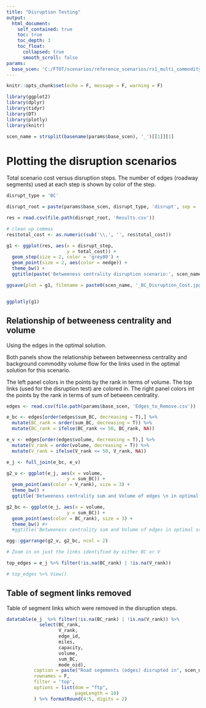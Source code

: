 ```yaml
---
title: "Disruption Testing"
output: 
  html_document:
    self_contained: true
    toc: true
    toc_depth: 3
    toc_float:
      collapsed: true
      smooth_scroll: false
params:
  base_scen: 'C:/FTOT/scenarios/reference_scenarios/rs1_multi_commodity_supply_chain'
---
```


<!-- Add the following line manually to the rendered HTML document so that IE does not block the javascript elements: -->
<!-- saved from url=(0014)about:internet --> 

```r
knitr::opts_chunk$set(echo = F, message = F, warning = F)

library(ggplot2)
library(dplyr)
library(tidyr)
library(DT)
library(plotly)
library(knitr)

scen_name = strsplit(basename(params$base_scen), '_')[[1]][1]

```

# Plotting the disruption scenarios

Total scenario cost versus disruption steps. The number of edges (roadway segments) used at each step is shown by color of the step.

```r
disrupt_type = 'BC'

disrupt_root = paste(params$base_scen, disrupt_type, 'disrupt', sep = '_')

res = read.csv(file.path(disrupt_root, 'Results.csv'))

# clean up commas
res$total_cost <- as.numeric(sub('\\,', '', res$total_cost))

g1 <- ggplot(res, aes(x = disrupt_step, 
                      y = total_cost)) +
  geom_step(size = 2, color = 'grey80') +
  geom_point(size = 2, aes(color = nedge)) +
  theme_bw() +
  ggtitle(paste('Betweeness centrality disruption scenario:', scen_name))

ggsave(plot = g1, filename = paste0(scen_name, '_BC_Disruption_Cost.jpg'))


ggplotly(g1)

```

## Relationship of betweeness centrality and volume

Using the edges in the optimal solution.

Both panels show the relationship between betweenness centrality and background commodity volume flow for the links used in the optimal solution for this scenario.

The left panel colors in the points by the rank in terms of volume. The top links (used for the disruption test) are colored in.
The right panel colors int the points by the rank in terms of sum of between centrality.


```r
edges <- read.csv(file.path(params$base_scen, 'Edges_to_Remove.csv'))

e_bc <- edges[order(edges$sum_BC, decreasing = T),] %>%
  mutate(BC_rank = order(sum_BC, decreasing = T)) %>%
  mutate(BC_rank = ifelse(BC_rank <= 50, BC_rank, NA))

e_v <- edges[order(edges$volume, decreasing = T),] %>%
  mutate(V_rank = order(volume, decreasing = T)) %>%
  mutate(V_rank = ifelse(V_rank <= 50, V_rank, NA))

e_j <- full_join(e_bc, e_v)

g2_v <- ggplot(e_j, aes(x = volume, 
                      y = sum_BC)) +
  geom_point(aes(color = V_rank), size = 3) +
  theme_bw() +
  ggtitle('Betweeness centrality sum and Volume of edges \n in optimal scenario solution')

g2_bc <- ggplot(e_j, aes(x = volume, 
                      y = sum_BC)) +
  geom_point(aes(color = BC_rank), size = 3) +
  theme_bw() #+
  #ggtitle('Betweeness centrality sum and Volume of edges in optimal scenario solution')

egg::ggarrange(g2_v, g2_bc, ncol = 2)

# Zoom in on just the links identified by either BC or V

top_edges = e_j %>% filter(!is.na(BC_rank) | !is.na(V_rank))

# top_edges %>% View()

```

## Table of segment links removed

Table of segment links which were removed in the disruption steps.

```r

datatable(e_j  %>% filter(!is.na(BC_rank) | !is.na(V_rank)) %>%
            select(BC_rank,
                   V_rank,
                   edge_id,
                   miles,
                   capacity,
                   volume,
                   sum_BC,
                   mode_oid),
          caption = paste("Road segements (edges) disrupted in", scen_name),
          rownames = F,
          filter = 'top',
          options = list(dom = "ftp",
                         pageLength = 10)
          ) %>% formatRound(4:5, digits = 2) 

```
